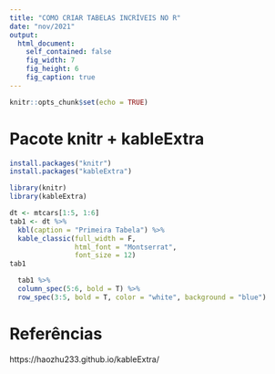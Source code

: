 ---
title: "COMO CRIAR TABELAS INCRÍVEIS NO R"
date: "nov/2021"
output:
  html_document:
    self_contained: false
    fig_width: 7
    fig_height: 6
    fig_caption: true
---

```{r setup, include=FALSE}
knitr::opts_chunk$set(echo = TRUE)

```

# Pacote knitr + kableExtra

```{r, eval=FALSE}
install.packages("knitr")
install.packages("kableExtra")
```

```{r}
library(knitr)
library(kableExtra)
```

```{r}
dt <- mtcars[1:5, 1:6]
tab1 <- dt %>%
  kbl(caption = "Primeira Tabela") %>%
  kable_classic(full_width = F, 
                html_font = "Montserrat", 
                font_size = 12)
tab1
```

```{r}
  tab1 %>%
  column_spec(5:6, bold = T) %>%
  row_spec(3:5, bold = T, color = "white", background = "blue")
```


# Referências

https://haozhu233.github.io/kableExtra/